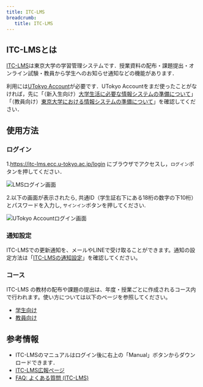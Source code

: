 ```yaml
---
title: ITC-LMS
breadcrumb:
   title: ITC-LMS
---
```


## ITC-LMSとは

[ITC-LMS](https://itc-lms.ecc.u-tokyo.ac.jp/)は東京大学の学習管理システムです．授業資料の配布・課題提出・オンライン試験・教員から学生へのお知らせ通知などの機能があります．

利用には[UTokyo Account](/utokyo_account/)が必要です．UTokyo Accountをまだ使ったことがなければ，先に「（新入生向け）[大学生活に必要な情報システムの準備について](/oc/)」「（教員向け）[東京大学における情報システムの準備について](/faculty_members)」を確認してください．

## 使用方法

### ログイン

1.https://itc-lms.ecc.u-tokyo.ac.jp/login にブラウザでアクセスし，`ログイン`ボタンを押してください．

![LMSログイン画面](login.png)

2.以下の画面が表示されたら, 共通ID（学生証右下にある18桁の数字の下10桁）とパスワードを入力し, `サインイン`ボタンを押してください.

![UTokyo Accountログイン画面](UTAC.png)

### 通知設定

ITC-LMSでの更新通知を、メールやLINEで受け取ることができます。通知の設定方法は「[ITC-LMSの通知設定](/itc_lms/notification/)」を確認してください。

### コース

ITC-LMS の教材の配布や課題の提出は、年度・授業ごとに作成されるコース内で行われます。使い方については以下のページを参照してください。

* [学生向け](/itc_lms/students/)
* [教員向け](/itc_lms/lecturers/)

## 参考情報

* ITC-LMSのマニュアルはログイン後に右上の「Manual」ボタンからダウンロードできます．
* <a href="https://www.ecc.u-tokyo.ac.jp/itc-lms/">ITC-LMS広報ページ</a>
* <a href="https://www.ecc.u-tokyo.ac.jp/itc-lms/faq.html">FAQ: よくある質問 (ITC-LMS)</a>
